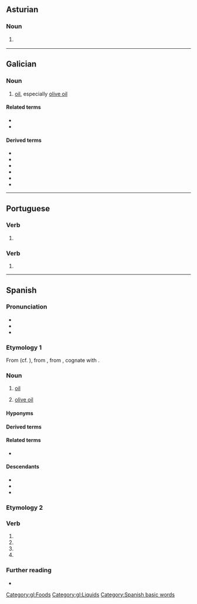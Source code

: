 {{also|aceité}}
==Asturian==

===Noun===
{{ast-noun|m}}

# {{l|en|oil}} {{gloss|liquid fat}}

----

==Galician==

===Noun===
{{gl-noun|m}}

# [[oil]], especially [[olive oil]]

====Related terms====
* {{l|es|aceituna}}
* {{l|gl|óleo}}

====Derived terms====
* {{l|es|aceitar}}
* {{l|es|aceitoso}}
* {{l|es|aceite de colza}}
* {{l|es|aceite de xirasol}}
* {{l|es|aceite de oliva}}
* {{l|es|aceite de palma}}

[[Category:gl:Foods]]
[[Category:gl:Liquids]]

----

==Portuguese==

===Verb===
{{head|pt|verb form|g=m|g2=f|plural|aceites}}

# {{pt-verb-form-of|aceitar|spp|mf|s|cx=Portugal}}

===Verb===
{{head|pt|verb form}}

# {{pt-verb-form-of|aceitar|e|tg=accept|tg2=accepts}}

----

==Spanish==
{{wikipedia|lang=es}}

===Pronunciation===
* {{es-IPA}}
* {{audio|es|LL-Q1321 (spa)-Millars-aceite.wav|Audio (Spain)}}
* {{rhymes|es|eite}}

===Etymology 1===
From {{etyl|osp|es}} {{m|osp|azeyte}} (cf. {{cog|lad|azeyte}}), from {{etyl|xaa|es}}, from {{etyl|ar|es}} {{m|ar|زَيْت||oil, edible or for combustion}}, cognate with {{cog|he|זית||tr=záyit|olive}}.

===Noun===
{{es-noun|m}}

# [[oil]]
#: {{syn|es|óleo}}
# [[olive oil]]
#: {{syn|es|aceite de oliva}}

====Hyponyms====
{{col2|es
|aceite de colza
|aceite de girasol
|aceite de hígado de bacalao
|aceite de oliva
|{{l|es|aceite de linaza||flaxseed oil}}
|{{l|es|aceite de coco||coconut oil}}
|{{l|es|aceite de canola||canola oil}}
|{{l|es|aceite de sésamo||sesame oil}}
|aceite de palma
|aceite de ricino
|aceite esencial
|aceite vegetal
}}

====Derived terms====
{{der3|es
|aceitar
|aceitazo
|aceitero
|aceitoso
|ajiaceite
|balsa de aceite
|como el aceite y el agua
|perder aceite}}
====Related terms====
* {{l|es|aceituna}}

====Descendants====
* {{desc|bor=1|ceb|asete}}
* {{desc|bor=1|huv|aset}}
* {{desc|bor=1|xtm|asiti}}

===Etymology 2===
{{nonlemma}}

===Verb===
{{head|es|verb form}}

# {{es-verb form of|ending=ar|mood=imperative|pers=2|formal=yes|number=singular|aceitar}}
# {{es-verb form of|ending=ar|mood=subjunctive|tense=present|pers=1|number=singular|aceitar}}
# {{es-verb form of|ending=ar|mood=subjunctive|tense=present|pers=2|formal=yes|number=singular|aceitar}}
# {{es-verb form of|ending=ar|mood=subjunctive|tense=present|pers=3|number=singular|aceitar}}

===Further reading===
* {{R:DRAE}}

{{C|es|Cooking|Liquids}}

[[Category:Spanish basic words]]